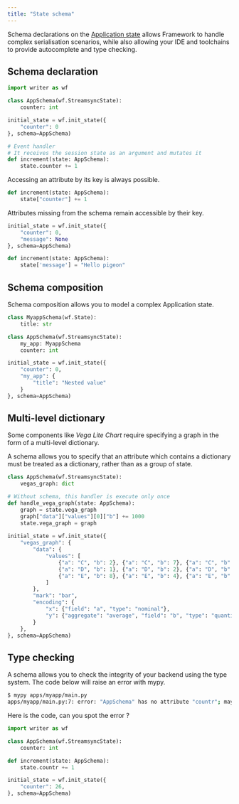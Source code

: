 ```yaml
---
title: "State schema"
---
```


Schema declarations on the [Application state](./application-state) allows Framework to handle complex serialisation 
scenarios, while also allowing your IDE and toolchains to provide autocomplete and type checking.

## Schema declaration

```python
import writer as wf

class AppSchema(wf.StreamsyncState):
    counter: int

initial_state = wf.init_state({
    "counter": 0
}, schema=AppSchema)

# Event handler
# It receives the session state as an argument and mutates it
def increment(state: AppSchema):
    state.counter += 1
```

Accessing an attribute by its key is always possible.

```python
def increment(state: AppSchema):
    state["counter"] += 1
```

Attributes missing from the schema remain accessible by their key.

```python
initial_state = wf.init_state({
    "counter": 0,
    "message": None
}, schema=AppSchema)

def increment(state: AppSchema):
    state['message'] = "Hello pigeon"
```

## Schema composition

Schema composition allows you to model a complex Application state.

```python
class MyappSchema(wf.State):
    title: str

class AppSchema(wf.StreamsyncState):
    my_app: MyappSchema
    counter: int

initial_state = wf.init_state({
    "counter": 0,
    "my_app": {
        "title": "Nested value"
    }
}, schema=AppSchema)
```

## Multi-level dictionary

Some components like _Vega Lite Chart_ require specifying a graph in the form of a multi-level dictionary.

A schema allows you to specify that an attribute which contains a dictionary 
must be treated as a dictionary, rather than as a group of state.

```python
class AppSchema(wf.StreamsyncState):
    vegas_graph: dict

# Without schema, this handler is execute only once
def handle_vega_graph(state: AppSchema):
    graph = state.vega_graph
    graph["data"]["values"][0]["b"] += 1000
    state.vega_graph = graph
    
initial_state = wf.init_state({
    "vegas_graph": {
        "data": {
            "values": [
                {"a": "C", "b": 2}, {"a": "C", "b": 7}, {"a": "C", "b": 4},
                {"a": "D", "b": 1}, {"a": "D", "b": 2}, {"a": "D", "b": 6},
                {"a": "E", "b": 8}, {"a": "E", "b": 4}, {"a": "E", "b": 7}
            ]
        },
        "mark": "bar",
        "encoding": {
            "x": {"field": "a", "type": "nominal"},
            "y": {"aggregate": "average", "field": "b", "type": "quantitative"}
        }
    },
}, schema=AppSchema)
```

## Type checking

A schema allows you to check the integrity of your backend using the type system. 
The code below will raise an error with mypy.

```bash
$ mypy apps/myapp/main.py
apps/myapp/main.py:7: error: "AppSchema" has no attribute "countr"; maybe "counter"?  [attr-defined] 
```

Here is the code, can you spot the error ?

```python
import writer as wf

class AppSchema(wf.StreamsyncState):
    counter: int

def increment(state: AppSchema):
    state.countr += 1

initial_state = wf.init_state({
    "counter": 26,
}, schema=AppSchema)
```

